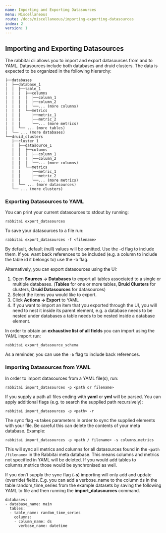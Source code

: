 ```yaml
---
name: Importing and Exporting Datasources
menu: Miscellaneous
route: /docs/miscellaneous/importing-exporting-datasources
index: 2
version: 1
---
```


## Importing and Exporting Datasources

The rabbitai cli allows you to import and export datasources from and to YAML. Datasources include
both databases and druid clusters. The data is expected to be organized in the following hierarchy:

```
├──databases
|  ├──database_1
|  |  ├──table_1
|  |  |  ├──columns
|  |  |  |  ├──column_1
|  |  |  |  ├──column_2
|  |  |  |  └──... (more columns)
|  |  |  └──metrics
|  |  |     ├──metric_1
|  |  |     ├──metric_2
|  |  |     └──... (more metrics)
|  |  └── ... (more tables)
|  └── ... (more databases)
└──druid_clusters
   ├──cluster_1
   |  ├──datasource_1
   |  |  ├──columns
   |  |  |  ├──column_1
   |  |  |  ├──column_2
   |  |  |  └──... (more columns)
   |  |  └──metrics
   |  |     ├──metric_1
   |  |     ├──metric_2
   |  |     └──... (more metrics)
   |  └── ... (more datasources)
   └── ... (more clusters)
```

### Exporting Datasources to YAML

You can print your current datasources to stdout by running:

```
rabbitai export_datasources
```

To save your datasources to a file run:

```
rabbitai export_datasources -f <filename>
```

By default, default (null) values will be omitted. Use the -d flag to include them. If you want back
references to be included (e.g. a column to include the table id it belongs to) use the -b flag.

Alternatively, you can export datasources using the UI:

1. Open **Sources -> Databases** to export all tables associated to a single or multiple databases.
   (**Tables** for one or more tables, **Druid Clusters** for clusters, **Druid Datasources** for
   datasources)
2. Select the items you would like to export.
3. Click **Actions -> Export** to YAML
4. If you want to import an item that you exported through the UI, you will need to nest it inside
   its parent element, e.g. a database needs to be nested under databases a table needs to be nested
   inside a database element.

In order to obtain an **exhaustive list of all fields** you can import using the YAML import run:

```
rabbitai export_datasource_schema
```

As a reminder, you can use the `-b` flag to include back references.

### Importing Datasources from YAML

In order to import datasources from a YAML file(s), run:

```
rabbitai import_datasources -p <path or filename>
```

If you supply a path all files ending with **yaml** or **yml** will be parsed. You can apply
additional flags (e.g. to search the supplied path recursively):

```
rabbitai import_datasources -p <path> -r
```

The sync flag **-s** takes parameters in order to sync the supplied elements with your file. Be
careful this can delete the contents of your meta database. Example:

```
rabbitai import_datasources -p <path / filename> -s columns,metrics
```

This will sync all metrics and columns for all datasources found in the `<path /filename>` in the
Rabbitai meta database. This means columns and metrics not specified in YAML will be deleted. If you
would add tables to columns,metrics those would be synchronised as well.

If you don’t supply the sync flag (**-s**) importing will only add and update (override) fields.
E.g. you can add a verbose_name to the column ds in the table random_time_series from the example
datasets by saving the following YAML to file and then running the **import_datasources** command.

```
databases:
- database_name: main
  tables:
  - table_name: random_time_series
    columns:
    - column_name: ds
      verbose_name: datetime
```
